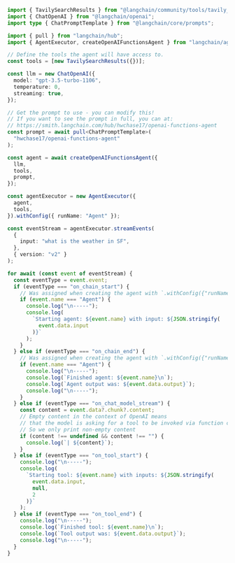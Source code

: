 ```typescript
import { TavilySearchResults } from "@langchain/community/tools/tavily_search";
import { ChatOpenAI } from "@langchain/openai";
import type { ChatPromptTemplate } from "@langchain/core/prompts";

import { pull } from "langchain/hub";
import { AgentExecutor, createOpenAIFunctionsAgent } from "langchain/agents";

// Define the tools the agent will have access to.
const tools = [new TavilySearchResults({})];

const llm = new ChatOpenAI({
  model: "gpt-3.5-turbo-1106",
  temperature: 0,
  streaming: true,
});

// Get the prompt to use - you can modify this!
// If you want to see the prompt in full, you can at:
// https://smith.langchain.com/hub/hwchase17/openai-functions-agent
const prompt = await pull<ChatPromptTemplate>(
  "hwchase17/openai-functions-agent"
);

const agent = await createOpenAIFunctionsAgent({
  llm,
  tools,
  prompt,
});

const agentExecutor = new AgentExecutor({
  agent,
  tools,
}).withConfig({ runName: "Agent" });

const eventStream = agentExecutor.streamEvents(
  {
    input: "what is the weather in SF",
  },
  { version: "v2" }
);

for await (const event of eventStream) {
  const eventType = event.event;
  if (eventType === "on_chain_start") {
    // Was assigned when creating the agent with `.withConfig({"runName": "Agent"})` above
    if (event.name === "Agent") {
      console.log("\n-----");
      console.log(
        `Starting agent: ${event.name} with input: ${JSON.stringify(
          event.data.input
        )}`
      );
    }
  } else if (eventType === "on_chain_end") {
    // Was assigned when creating the agent with `.withConfig({"runName": "Agent"})` above
    if (event.name === "Agent") {
      console.log("\n-----");
      console.log(`Finished agent: ${event.name}\n`);
      console.log(`Agent output was: ${event.data.output}`);
      console.log("\n-----");
    }
  } else if (eventType === "on_chat_model_stream") {
    const content = event.data?.chunk?.content;
    // Empty content in the context of OpenAI means
    // that the model is asking for a tool to be invoked via function call.
    // So we only print non-empty content
    if (content !== undefined && content !== "") {
      console.log(`| ${content}`);
    }
  } else if (eventType === "on_tool_start") {
    console.log("\n-----");
    console.log(
      `Starting tool: ${event.name} with inputs: ${JSON.stringify(
        event.data.input,
        null,
        2
      )}`
    );
  } else if (eventType === "on_tool_end") {
    console.log("\n-----");
    console.log(`Finished tool: ${event.name}\n`);
    console.log(`Tool output was: ${event.data.output}`);
    console.log("\n-----");
  }
}
```